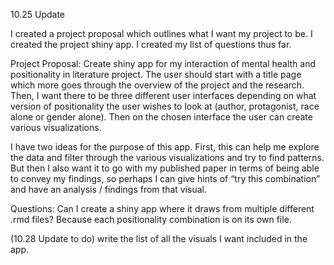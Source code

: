 10.25 Update

I created a project proposal which outlines what I want my project to be. I created the project shiny app. I created my list of questions thus far. 

Project Proposal:
Create shiny app for my interaction of mental health and positionality in literature project. The user should start with a title page which more goes through the overview of the project and the research. Then, I want there to be three different user interfaces depending on what version of positionality the user wishes to look at (author, protagonist, race alone or gender alone). Then on the chosen interface the user can create various visualizations. 

I have two ideas for the purpose of this app. First, this can help me explore the data and filter through the various visualizations and try to find patterns. 
But then I also want it to go with my published paper in terms of being able to convey my findings, so perhaps I can give hints of "try this combination" and have an analysis / findings from that visual.

Questions:
Can I create a shiny app where it draws from multiple different .rmd files? Because each positionality combination is on its own file. 

(10.28 Update to do)
write the list of all the visuals I want included in the app.
